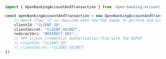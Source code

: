 ```typescript index.ts
import { OpenBankingAccountAndTransaction } from 'open-banking-account-and-transaction-typescript-sdk';

const openBankingAccountAndTransaction = new OpenBankingAccountAndTransaction({
    // OAuth flow, it is required when the PSU needs to perform SCA with the ASPSP when a TPP wants to access an ASPSP resource owned by the PSU
    clientId: "CLIENT_ID",
    clientSecret: "CLIENT_SECRET",
    redirectUri: "REDIRECT_URI",
    // TPP client credential authorisation flow with the ASPSP
    // clientId: "CLIENT_ID"
    // clientSecret: "CLIENT_SECRET"
})
```